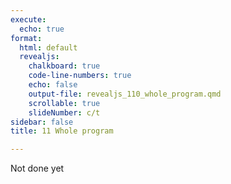 ```yaml
---
execute:
  echo: true
format:
  html: default
  revealjs:
    chalkboard: true
    code-line-numbers: true
    echo: false
    output-file: revealjs_110_whole_program.qmd
    scrollable: true
    slideNumber: c/t
sidebar: false
title: 11 Whole program

---
```


:::{.callout-warning}
Not done yet 
:::